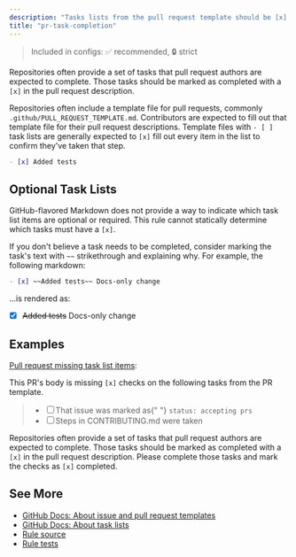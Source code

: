 ```yaml
---
description: "Tasks lists from the pull request template should be [x] filled out"
title: "pr-task-completion"
---
```



> Included in configs: ✅ recommended, 🔒 strict

Repositories often provide a set of tasks that pull request authors are expected to complete.
Those tasks should be marked as completed with a `[x]` in the pull request description.

Repositories often include a template file for pull requests, commonly `.github/PULL_REQUEST_TEMPLATE.md`.
Contributors are expected to fill out that template file for their pull request descriptions.
Template files with `- [ ]` task lists are generally expected to `[x]` fill out every item in the list to confirm they've taken that step.

```md
- [x] Added tests
```

## Optional Task Lists

GitHub-flavored Markdown does not provide a way to indicate which task list items are optional or required.
This rule cannot statically determine which tasks must have a `[x]`.

If you don't believe a task needs to be completed, consider marking the task's text with `~~` strikethrough and explaining why.
For example, the following markdown:

```md
- [x] ~~Added tests~~ Docs-only change
```

...is rendered as:

- [x] ~~Added tests~~ Docs-only change

## Examples

[Pull request missing task list items](https://github.com/JoshuaKGoldberg/OctoGuideExamples/pull/4#issuecomment-2839280872):

<OctoGuideGitHubComment rule="pr-branch-non-default">
This PR's body is missing <code>[x]</code> checks on the following tasks from the PR template.

<blockquote>
	<ul>
		<li>
			<input type="checkbox"></input>That issue was marked as{" "}
			<code>status: accepting prs</code>
		</li>
		<li>
			<input type="checkbox"></input>Steps in CONTRIBUTING.md were taken
		</li>
	</ul>
</blockquote>

Repositories often provide a set of tasks that pull request authors are expected to complete.
Those tasks should be marked as completed with a <code>[x]</code> in the pull request description.
Please complete those tasks and mark the checks as <code>[x]</code> completed.

</OctoGuideGitHubComment>

## See More

- [GitHub Docs: About issue and pull request templates](https://docs.github.com/en/communities/using-templates-to-encourage-useful-issues-and-pull-requests/about-issue-and-pull-request-templates)
- [GitHub Docs: About task lists](https://docs.github.com/en/get-started/writing-on-github/working-with-advanced-formatting/about-task-lists)
- [Rule source](https://github.com/JoshuaKGoldberg/OctoGuide/blob/main/src/rules/prTaskCompletion.ts)
- [Rule tests](https://github.com/JoshuaKGoldberg/OctoGuide/blob/main/src/rules/prTaskCompletion.test.ts)
